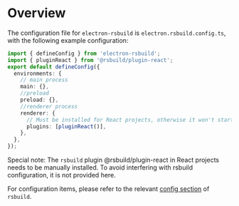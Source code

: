 # Overview

The configuration file for `electron-rsbuild` is `electron.rsbuild.config.ts`, with the following example configuration:

```ts
import { defineConfig } from 'electron-rsbuild';
import { pluginReact } from '@rsbuild/plugin-react';
export default defineConfig({
  environments: {
    // main process
    main: {},
    //preload
    preload: {},
    //renderer process
    renderer: {
      // Must be installed for React projects, otherwise it won't start
      plugins: [pluginReact()],
    },
  },
});
```

Special note: The `rsbuild` plugin @rsbuild/plugin-react in React projects needs to be manually installed. To avoid interfering with rsbuild configuration, it is not provided here.

For configuration items, please refer to the relevant [config section](https://rsbuild.dev/zh/config/index) of `rsbuild`.
